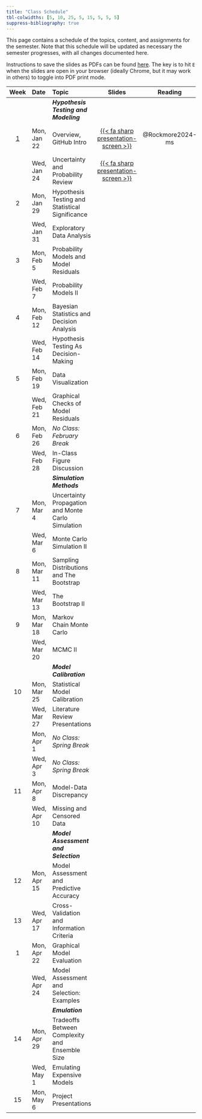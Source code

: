 ```yaml
---
title: "Class Schedule"
tbl-colwidths: [5, 10, 25, 5, 15, 5, 5, 5]
suppress-bibliography: true
---
```


This page contains a schedule of the topics, content, and assignments for the semester.
Note that this schedule will be updated as necessary the semester progresses, with all changes documented here.

Instructions to save the slides as PDFs can be found [here](https://quarto.org/docs/presentations/revealjs/presenting.html#print-to-pdf). The key is to hit `E` when the slides are open in your browser (ideally Chrome, but it may work in others) to toggle into PDF print mode.

| Week | Date | Topic | Slides | Reading | Exercises | Homework | 
:-----:|:---------|:---------|:---------:|:------:|:--:|:---:|
| | | ***Hypothesis Testing and Modeling*** | | | |
|  [1](weeks/week01.qmd)   | Mon, Jan 22 | Overview, GitHub Intro | [{{< fa sharp presentation-screen >}}](slides/lecture01-1.qmd){target="_blank"}  | @Rockmore2024-ms | [{{< fa sharp coffee-pot >}}](exercises/ex01/ex01.qmd) | [{{< fa sharp pen-field >}}](assignments/hw01/hw01.qmd) | 
|  | Wed, Jan 24 | Uncertainty and Probability Review | [{{< fa sharp presentation-screen >}}](slides/lecture01-2.qmd) | | |
| 2 | Mon, Jan 29 | Hypothesis Testing and Statistical Significance | | | |
|  | Wed, Jan 31 | Exploratory Data Analysis | | | | 
| 3 | Mon, Feb 5 | Probability Models and Model Residuals | | | | 
|  | Wed, Feb 7 | Probability Models II | | | | |
| 4 | Mon, Feb 12 | Bayesian Statistics and Decision Analysis | | | |
|  | Wed, Feb 14 | Hypothesis Testing As Decision-Making | | | | 
| 5 | Mon, Feb 19 | Data Visualization | | | | 
|  | Wed, Feb 21 | Graphical Checks of Model Residuals | | |  |
| 6  | Mon, Feb 26 | *No Class: February Break* | | | | 
|  | Wed, Feb 28 | In-Class Figure Discussion | | | | 
| | | ***Simulation Methods*** | | | |
| 7 | Mon, Mar 4 | Uncertainty Propagation and Monte Carlo Simulation | | | | 
|  | Wed, Mar 6 | Monte Carlo Simulation II | | | | 
| 8 | Mon, Mar 11 | Sampling Distributions and The Bootstrap | | | | 
|  | Wed, Mar 13 | The Bootstrap II | | | | 
| 9 | Mon, Mar 18 | Markov Chain Monte Carlo | | | | 
|  | Wed, Mar 20 | MCMC II | | | | 
| | | ***Model Calibration*** | | | |
| 10 | Mon, Mar 25 | Statistical Model Calibration | | | | 
|  | Wed, Mar 27 | Literature Review Presentations | | | |
|   | Mon, Apr 1 | *No Class: Spring Break* | | | |
|   | Wed, Apr 3 | *No Class: Spring Break* | | |  |
| 11 | Mon, Apr 8 | Model-Data Discrepancy | | |  |
|  | Wed, Apr 10 | Missing and Censored Data | | | |
| | | ***Model Assessment and Selection*** | | | |
| 12 | Mon, Apr 15 | Model Assessment and Predictive Accuracy | | | | 
| 13 | Wed, Apr 17 | Cross-Validation and Information Criteria | | | | 
| 1 | Mon, Apr 22 | Graphical Model Evaluation | | |  |
|  | Wed, Apr 24 | Model Assessment and Selection: Examples  | | | | 
| | | ***Emulation*** | | | |
| 14 | Mon, Apr 29 | Tradeoffs Between Complexity and Ensemble Size | | | | 
|  | Wed, May 1 | Emulating Expensive Models | | | | 
| 15 | Mon, May 6 | Project Presentations | | | | 
